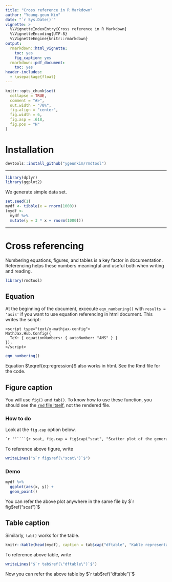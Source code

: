 ```yaml
---
title: "Cross reference in R Markdown"
author: "Young-geun Kim"
date: "`r Sys.Date()`"
vignette: >
  %\VignetteIndexEntry{Cross reference in R Markdown}
  %\VignetteEncoding{UTF-8}
  %\VignetteEngine{knitr::rmarkdown}
output:
  rmarkdown::html_vignette:
    toc: yes
    fig_caption: yes
  rmarkdown::pdf_document:
    toc: yes
header-includes:
  - \usepackage{float}
---
```


```r
knitr::opts_chunk$set(
  collapse = TRUE,
  comment = "#>",
  out.width = "70%",
  fig.align = "center",
  fig.width = 6,
  fig.asp = .618,
  fig.pos = "H"
)
```

# Installation

```r
devtools::install_github("ygeunkim/rmdtool")
```

***

```r
library(dplyr)
library(ggplot2)
```

We generate simple data set.

```r
set.seed(1)
mydf <- tibble(x = rnorm(1000))
(mydf <-
  mydf %>% 
  mutate(y = 3 * x + rnorm(1000)))
```

***

# Cross referencing

Numbering equations, figures, and tables is a key factor in documentation. Referencing helps these numbers meaningful and useful both when writing and reading.

```r
library(rmdtool)
```

## Equation

At the beginning of the document, excecute `eqn_numbering()` with `results = 'asis'` if you want to use equation referencing in html document. This writes the script:

```
<script type="text/x-mathjax-config">
MathJax.Hub.Config({
  TeX: { equationNumbers: { autoNumber: "AMS" } }
});
</script>
```

```r
eqn_numbering()
```

\begin{equation} \label{eq:regression}
  y_i = \beta_0 + \beta_1 x_i + \epsilon_i
\end{equation}

Equation $\eqref{eq:regression}$ also works in html. See the Rmd file for the code.

## Figure caption

You will use `fig()` and `tab()`. To know how to use these function, you should see the [`rmd` file itself](https://github.com/ygeunkim/rmdtool/blob/master/vignettes/cross-ref.Rmd), not the rendered file.

### How to do

Look at the `fig.cap` option below.

````markdown
`r ''````{r scat, fig.cap = fig$cap("scat", "Scatter plot of the generated data")}
````

To reference above figure, write

```r
writeLines("$`r fig$ref(\"scat\")`$")
```

### Demo

```r
mydf %>% 
  ggplot(aes(x, y)) +
  geom_point()
```

You can refer the above plot anywhere in the same file by $`r fig$ref("scat")`$

## Table caption

Similarly, `tab()` works for the table.

```r
knitr::kable(head(mydf), caption = tab$cap("dftable", "Kable representation for tibble"))
```

To reference above table, write

```r
writeLines("$`r tab$ref(\"dftable\")`$")
```

Now you can refer the above table by $`r tab$ref("dftable")`$



